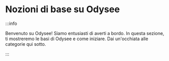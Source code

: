 # Nozioni di base su Odysee

:::info

Benvenuto su Odysee! Siamo entusiasti di averti a bordo. In questa sezione, ti mostreremo le basi di Odysee e come iniziare. Dai un'occhiata alle categorie qui sotto.

:::

<CategoryCards/>